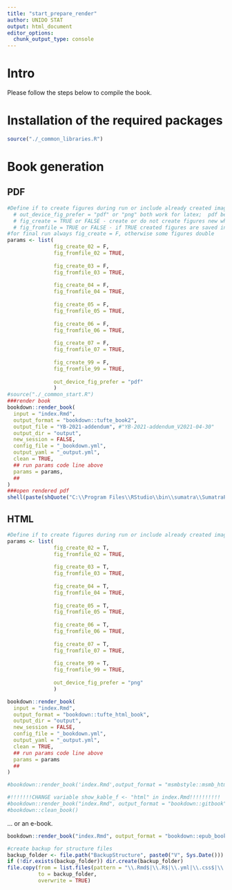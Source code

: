 ```yaml
---
title: "start_prepare_render"
author: UNIDO STAT
output: html_document
editor_options: 
  chunk_output_type: console
---
```


# Intro

Please follow the steps below to compile the book.

# Installation of the required packages

```r
source("./_common_libraries.R")
```


# Book generation

## PDF
```r
#Define if to create figures during run or include already created images from ./fig
  # out_device_fig_prefer = "pdf" or "png" both work for latex;  pdf better resolution, png figures make final pdf bigger
  # fig_create = TRUE or FALSE - create or do not create figures new when book is rendered
  # fig_fromfile = TRUE or FALSE - if TRUE created figures are saved in folder in in preferred out_device and read for book            compilation; if FALSE: integrated markdown chunk feature is used for inclusion of graphics in the book
#for final run always fig_create = F, otherwise some figures double
params <- list(
               fig_create_02 = F,
               fig_fromfile_02 = TRUE,
  
               fig_create_03 = F,
               fig_fromfile_03 = TRUE,
               
               fig_create_04 = F,
               fig_fromfile_04 = TRUE,
               
               fig_create_05 = F,
               fig_fromfile_05 = TRUE,
               
               fig_create_06 = F,
               fig_fromfile_06 = TRUE,
               
               fig_create_07 = F,
               fig_fromfile_07 = TRUE,
               
               fig_create_99 = F,
               fig_fromfile_99 = TRUE,
               
               out_device_fig_prefer = "pdf"
               )
#source("./_common_start.R")
###render book
bookdown::render_book(
  input = "index.Rmd",
  output_format = "bookdown::tufte_book2",
  output_file = "YB-2021-addendum", #"YB-2021-addendum_V2021-04-30"
  output_dir = "output",
  new_session = FALSE,
  config_file = "_bookdown.yml",
  output_yaml = "_output.yml",
  clean = TRUE,
  ## run params code line above
  params = params,
  ##
)
###open rendered pdf
shell(paste(shQuote("C:\\Program Files\\RStudio\\bin\\sumatra\\SumatraPDF.exe"), file.path("output", paste0("YB-2021-addendum", ".pdf"))), wait = FALSE)

```

## HTML
```r
#Define if to create figures during run or include already created images from ./fig
params <- list(
               fig_create_02 = T,
               fig_fromfile_02 = TRUE,
  
               fig_create_03 = T,
               fig_fromfile_03 = TRUE,
               
               fig_create_04 = T,
               fig_fromfile_04 = TRUE,
               
               fig_create_05 = T,
               fig_fromfile_05 = TRUE,
               
               fig_create_06 = T,
               fig_fromfile_06 = TRUE,
               
               fig_create_07 = T,
               fig_fromfile_07 = TRUE,
               
               fig_create_99 = T,
               fig_fromfile_99 = TRUE,
               
               out_device_fig_prefer = "png"
               )

bookdown::render_book(
  input = "index.Rmd",
  output_format = "bookdown::tufte_html_book",
  output_dir = "output",
  new_session = FALSE,
  config_file = "_bookdown.yml",
  output_yaml = "_output.yml",
  clean = TRUE,
  ## run params code line above
  params = params
  ##
)

#bookdown::render_book('index.Rmd',output_format = "msmbstyle::msmb_html_book", output_dir = 'msmb_example', clean_envir=FALSE, clean = TRUE, params = params)

#!!!!!!!CHANGE variable show_kable_f <- "html" in index.Rmd!!!!!!!!!!
#bookdown::render_book("index.Rmd", output_format = "bookdown::gitbook", clean_envir=FALSE, clean = TRUE, params = params)
#bookdown::clean_book()

```

... or an e-book.

```r
bookdown::render_book("index.Rmd", output_format = "bookdown::epub_book", clean_envir=FALSE)
```


```r
#create backup for structure files
backup_folder <- file.path("BackupStructure", paste0("V", Sys.Date()))
if (!dir.exists(backup_folder)) dir.create(backup_folder)
file.copy(from = list.files(pattern = "\\.Rmd$|\\.R$|\\.yml|\\.css$|\\.tex$|\\.txt$"), 
          to = backup_folder,
          overwrite = TRUE)
```
